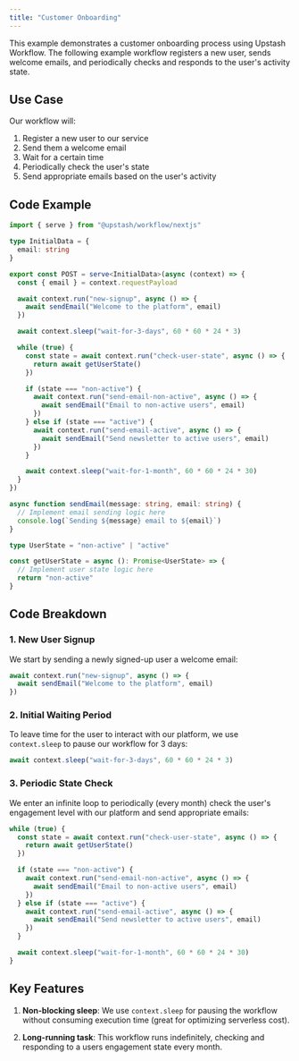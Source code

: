 ```yaml
---
title: "Customer Onboarding"
---
```


This example demonstrates a customer onboarding process using Upstash Workflow. The following example workflow registers a new user, sends welcome emails, and periodically checks and responds to the user's activity state.

## Use Case

Our workflow will:

1. Register a new user to our service
2. Send them a welcome email
3. Wait for a certain time
4. Periodically check the user's state
5. Send appropriate emails based on the user's activity

## Code Example

```typescript api/workflow/route.ts
import { serve } from "@upstash/workflow/nextjs"

type InitialData = {
  email: string
}

export const POST = serve<InitialData>(async (context) => {
  const { email } = context.requestPayload

  await context.run("new-signup", async () => {
    await sendEmail("Welcome to the platform", email)
  })

  await context.sleep("wait-for-3-days", 60 * 60 * 24 * 3)

  while (true) {
    const state = await context.run("check-user-state", async () => {
      return await getUserState()
    })

    if (state === "non-active") {
      await context.run("send-email-non-active", async () => {
        await sendEmail("Email to non-active users", email)
      })
    } else if (state === "active") {
      await context.run("send-email-active", async () => {
        await sendEmail("Send newsletter to active users", email)
      })
    }

    await context.sleep("wait-for-1-month", 60 * 60 * 24 * 30)
  }
})

async function sendEmail(message: string, email: string) {
  // Implement email sending logic here
  console.log(`Sending ${message} email to ${email}`)
}

type UserState = "non-active" | "active"

const getUserState = async (): Promise<UserState> => {
  // Implement user state logic here
  return "non-active"
}
```

## Code Breakdown

### 1. New User Signup

We start by sending a newly signed-up user a welcome email:

```typescript api/workflow/route.ts
await context.run("new-signup", async () => {
  await sendEmail("Welcome to the platform", email)
})
```

### 2. Initial Waiting Period

To leave time for the user to interact with our platform, we use `context.sleep` to pause our workflow for 3 days:

```typescript api/workflow/route.ts
await context.sleep("wait-for-3-days", 60 * 60 * 24 * 3)
```

### 3. Periodic State Check

We enter an infinite loop to periodically (every month) check the user's engagement level with our platform and send appropriate emails:

```typescript api/workflow/route.ts
while (true) {
  const state = await context.run("check-user-state", async () => {
    return await getUserState()
  })

  if (state === "non-active") {
    await context.run("send-email-non-active", async () => {
      await sendEmail("Email to non-active users", email)
    })
  } else if (state === "active") {
    await context.run("send-email-active", async () => {
      await sendEmail("Send newsletter to active users", email)
    })
  }

  await context.sleep("wait-for-1-month", 60 * 60 * 24 * 30)
}
```

## Key Features

1. **Non-blocking sleep**: We use `context.sleep` for pausing the workflow without consuming execution time (great for optimizing serverless cost).

2. **Long-running task**: This workflow runs indefinitely, checking and responding to a users engagement state every month.

